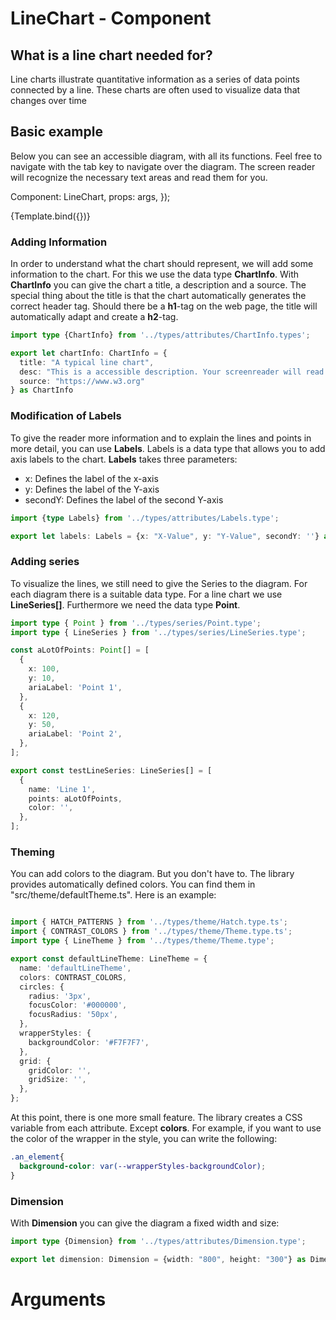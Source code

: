

<Meta title="MDX/LineChart" component={LineChart} />

# LineChart - Component

## What is a line chart needed for?

Line charts illustrate quantitative information as a series of data points connected by a line. 
These charts are often used to visualize data that changes over time

## Basic example

Below you can see an accessible diagram, with all its functions. Feel free to navigate with the 
tab key to navigate over the diagram. The screen reader will recognize 
the necessary text areas and read them for you.


  Component: LineChart,
  props: args,
});

<Canvas>
  <Story 
    name="Basic example"
    args={{
      chartInfo: {
        title: "A typical line chart",
        desc: "This is a accessible description. Your screenreader will read it for you.",
        source: "https://www.w3.org"
      },
      labels: {x: "Seasons", y: "Euro in million", secondY: ''},
      series: testLineSeries,
    }}>
    {Template.bind({})}
  </Story>
</Canvas>

### Adding Information

In order to understand what the chart should represent, we will add some information to the chart. 
For this we use the data type **ChartInfo**. With **ChartInfo** you can give the chart a title, 
a description and a source. The special thing about the title is that the chart automatically generates the correct header tag.
Should there be a **h1**-tag on the web page, 
the title will automatically adapt and create a **h2**-tag.

```ts
import type {ChartInfo} from '../types/attributes/ChartInfo.types';

export let chartInfo: ChartInfo = {
  title: "A typical line chart",
  desc: "This is a accessible description. Your screenreader will read it for you.",
  source: "https://www.w3.org"
} as ChartInfo
```

### Modification of Labels

To give the reader more information and to explain the lines and points in more detail, you can use **Labels**.
Labels is a data type that allows you to add axis labels to the chart. 
**Labels** takes three parameters:
- x: Defines the label of the x-axis
- y: Defines the label of the Y-axis 
- secondY: Defines the label of the second Y-axis

```ts
import {type Labels} from '../types/attributes/Labels.type';

export let labels: Labels = {x: "X-Value", y: "Y-Value", secondY: ''} as Labels;
```
### Adding series

To visualize the lines, we still need to give the Series to the diagram. For each diagram there is a suitable
data type. For a line chart we use **LineSeries[]**. Furthermore we need 
the data type **Point**.

```ts
import type { Point } from '../types/series/Point.type';
import type { LineSeries } from '../types/series/LineSeries.type';

const aLotOfPoints: Point[] = [
  {
    x: 100,
    y: 10,
    ariaLabel: 'Point 1',
  },
  {
    x: 120,
    y: 50,
    ariaLabel: 'Point 2',
  },
];

export const testLineSeries: LineSeries[] = [
  {
    name: 'Line 1',
    points: aLotOfPoints,
    color: '',
  },
];

```
### Theming

You can add colors to the diagram. But you don't have to. The library provides automatically defined colors.
You can find them in "src/theme/defaultTheme.ts". Here is an example:

```ts

import { HATCH_PATTERNS } from '../types/theme/Hatch.type.ts';
import { CONTRAST_COLORS } from '../types/theme/Theme.type.ts';
import type { LineTheme } from '../types/theme/Theme.type';

export const defaultLineTheme: LineTheme = {
  name: 'defaultLineTheme',
  colors: CONTRAST_COLORS,
  circles: {
    radius: '3px',
    focusColor: '#000000',
    focusRadius: '50px',
  },
  wrapperStyles: {
    backgroundColor: '#F7F7F7',
  },
  grid: {
    gridColor: '',
    gridSize: '',
  },
};
```
At this point, there is one more small feature. The library creates a CSS variable from each attribute.
Except **colors**. For example, if you want to use the color of the wrapper in the style, 
you can write the following:

```css
.an_element{
  background-color: var(--wrapperStyles-backgroundColor);
}
```

### Dimension

With **Dimension** you can give the diagram a fixed width and size:
```ts
import type {Dimension} from '../types/attributes/Dimension.type';

export let dimension: Dimension = {width: "800", height: "300"} as Dimension;
```

# Arguments

<ArgsTable of={LineChart} />